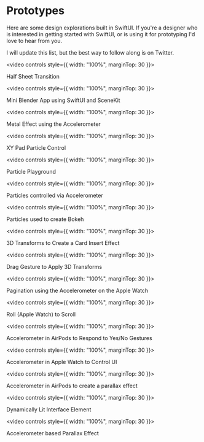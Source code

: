 
<Box className="post">
<Layout>

# Prototypes

Here are some design explorations built in SwiftUI. If you're a designer who is interested in getting started with SwiftUI, or is using it for prototyping I'd love to <Link color="var(--primaryText)" href="https://twitter.com/philipcdavis">hear from you</Link>.

I will update this list, but the best way to follow along is on <Link color="var(--primaryText)" href="https://twitter.com/philipcdavis">Twitter</Link>.

<video controls style={{ width: "100%", marginTop: 30 }}>
  <source src="https://res.cloudinary.com/dpgzvne4j/video/upload/v1650555089/halfsheet-transition_oli4px.mp4" />
</video>
<figcaption>Half Sheet Transition</figcaption>

<video controls style={{ width: "100%", marginTop: 30 }}>
  <source src="https://res.cloudinary.com/dpgzvne4j/video/upload/v1650555077/mini-blender_ryzql6.mp4" />
</video>
<figcaption>Mini Blender App using SwiftUI and SceneKit</figcaption>

<video controls style={{ width: "100%", marginTop: 30 }}>
  <source src="https://res.cloudinary.com/dpgzvne4j/video/upload/v1650555081/metal_wdchmd.mp4" />
</video>
<figcaption>Metal Effect using the Accelerometer</figcaption>

<video controls style={{ width: "100%", marginTop: 30 }}>
  <source src="https://res.cloudinary.com/dpgzvne4j/video/upload/v1650555079/particlecontrol_mvcpb3.mp4" />
</video>
<figcaption>XY Pad Particle Control</figcaption>

<video controls style={{ width: "100%", marginTop: 30 }}>
  <source src="https://res.cloudinary.com/dpgzvne4j/video/upload/v1650555079/particleParameters_xu7r5x.mp4" />
</video>
<figcaption>Particle Playground</figcaption>

<video controls style={{ width: "100%", marginTop: 30 }}>
  <source src="https://res.cloudinary.com/dpgzvne4j/video/upload/v1650555080/particle-accelerometer_tg8sri.mp4" />
</video>
<figcaption>Particles controlled via Accelerometer</figcaption>

<video controls style={{ width: "100%", marginTop: 30 }}>
  <source src="https://res.cloudinary.com/dpgzvne4j/video/upload/v1650555077/bokeh_n4uu2u.mp4" />
</video>
<figcaption>Particles used to create Bokeh</figcaption>

<video controls style={{ width: "100%", marginTop: 30 }}>
  <source src="https://res.cloudinary.com/dpgzvne4j/video/upload/v1650555077/drag-to-insert_od0arb.mp4" />
</video>
<figcaption>3D Transforms to Create a Card Insert Effect</figcaption>

<video controls style={{ width: "100%", marginTop: 30 }}>
  <source src="https://res.cloudinary.com/dpgzvne4j/video/upload/v1650555082/3d-transform_y7ihcj.mp4" />
</video>
<figcaption>Drag Gesture to Apply 3D Transforms</figcaption>

<video controls style={{ width: "100%", marginTop: 30 }}>
  <source src="https://res.cloudinary.com/dpgzvne4j/video/upload/v1650555077/RollToScrollDiscrete_mex71b.mp4" />
</video>
<figcaption>Pagination using the Accelerometer on the Apple Watch</figcaption>

<video controls style={{ width: "100%", marginTop: 30 }}>
  <source src="https://res.cloudinary.com/dpgzvne4j/video/upload/v1650555080/Roll2ScrollCont_xigq9l.mp4" />
</video>
<figcaption>Roll (Apple Watch) to Scroll</figcaption>

<video controls style={{ width: "100%", marginTop: 30 }}>
  <source src="https://res.cloudinary.com/dpgzvne4j/video/upload/v1650555078/AirpodShake_x1wwzi.mp4" />
</video>
<figcaption>Accelerometer in AirPods to Respond to Yes/No Gestures</figcaption>

<video controls style={{ width: "100%", marginTop: 30 }}>
  <source src="https://res.cloudinary.com/dpgzvne4j/video/upload/v1650555079/wristmanipulation_ikgod5.mp4" />
</video>
<figcaption>Accelerometer in Apple Watch to Control UI</figcaption>

<video controls style={{ width: "100%", marginTop: 30 }}>
  <source src="https://res.cloudinary.com/dpgzvne4j/video/upload/v1650555077/airpods_thvxqe.mp4" />
</video>
<figcaption>Accelerometer in AirPods to create a parallax effect</figcaption>

<video controls style={{ width: "100%", marginTop: 30 }}>
  <source src="https://res.cloudinary.com/dpgzvne4j/video/upload/v1650555084/dynamic-lighting_psyb54.mp4" />
</video>
<figcaption>Dynamically Lit Interface Element</figcaption>

<video controls style={{ width: "100%", marginTop: 30 }}>
  <source src="https://res.cloudinary.com/dpgzvne4j/video/upload/v1650555079/parallax_a1rsza.mp4" />
</video>
<figcaption>Accelerometer based Parallax Effect</figcaption>

</Layout>
</Box>

